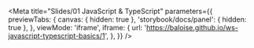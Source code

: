 
<Meta
  title="Slides/01 JavaScript & TypeScript"
  parameters={{
    previewTabs: {
      canvas: { hidden: true },
      'storybook/docs/panel': { hidden: true },
    },
    viewMode: 'iframe',
    iframe: {
      url: 'https://baloise.github.io/ws-javascript-typescript-basics/1',
    },
  }}
/>
